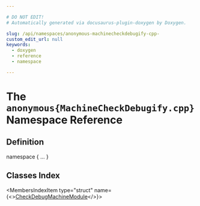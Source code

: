 ```yaml
---

# DO NOT EDIT!
# Automatically generated via docusaurus-plugin-doxygen by Doxygen.

slug: /api/namespaces/anonymous-machinecheckdebugify-cpp-
custom_edit_url: null
keywords:
  - doxygen
  - reference
  - namespace

---
```





# The `anonymous{MachineCheckDebugify.cpp}` Namespace Reference

<DoxygenPage pluginConfig={pluginConfig}>



## Definition

<CodeBlock>namespace &#123; ... &#125;</CodeBlock>

## Classes Index

<MembersIndex>

<MembersIndexItem
  type="struct"
  name={<><a href="/docs/api/structs/anonymous-namespace-machinecheckdebugify-cpp-/checkdebugmachinemodule">CheckDebugMachineModule</a></>}>
</MembersIndexItem>

</MembersIndex>


</DoxygenPage>
